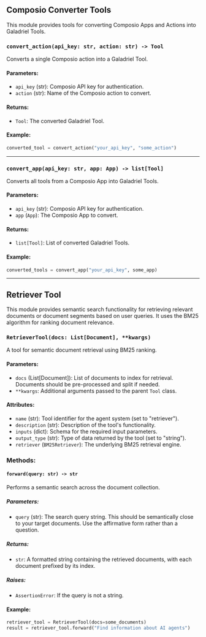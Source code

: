 ## Composio Converter Tools

This module provides tools for converting Composio Apps and Actions into Galadriel Tools.

### `convert_action(api_key: str, action: str) -> Tool`
Converts a single Composio action into a Galadriel Tool.

#### Parameters:
- `api_key` (str): Composio API key for authentication.
- `action` (str): Name of the Composio action to convert.

#### Returns:
- `Tool`: The converted Galadriel Tool.

#### Example:
```python
converted_tool = convert_action("your_api_key", "some_action")
```

---

### `convert_app(api_key: str, app: App) -> list[Tool]`
Converts all tools from a Composio App into Galadriel Tools.

#### Parameters:
- `api_key` (str): Composio API key for authentication.
- `app` (`App`): The Composio App to convert.

#### Returns:
- `list[Tool]`: List of converted Galadriel Tools.

#### Example:
```python
converted_tools = convert_app("your_api_key", some_app)
```

---

## Retriever Tool

This module provides semantic search functionality for retrieving relevant documents or document segments based on user queries. It uses the BM25 algorithm for ranking document relevance.

### `RetrieverTool(docs: List[Document], **kwargs)`
A tool for semantic document retrieval using BM25 ranking.

#### Parameters:
- `docs` (List[Document]): List of documents to index for retrieval. Documents should be pre-processed and split if needed.
- `**kwargs`: Additional arguments passed to the parent `Tool` class.

#### Attributes:
- `name` (str): Tool identifier for the agent system (set to "retriever").
- `description` (str): Description of the tool's functionality.
- `inputs` (dict): Schema for the required input parameters.
- `output_type` (str): Type of data returned by the tool (set to "string").
- `retriever` (`BM25Retriever`): The underlying BM25 retrieval engine.

### Methods:

#### `forward(query: str) -> str`
Performs a semantic search across the document collection.

##### Parameters:
- `query` (str): The search query string. This should be semantically close to your target documents. Use the affirmative form rather than a question.

##### Returns:
- `str`: A formatted string containing the retrieved documents, with each document prefixed by its index.

##### Raises:
- `AssertionError`: If the query is not a string.

#### Example:
```python
retriever_tool = RetrieverTool(docs=some_documents)
result = retriever_tool.forward("Find information about AI agents")
